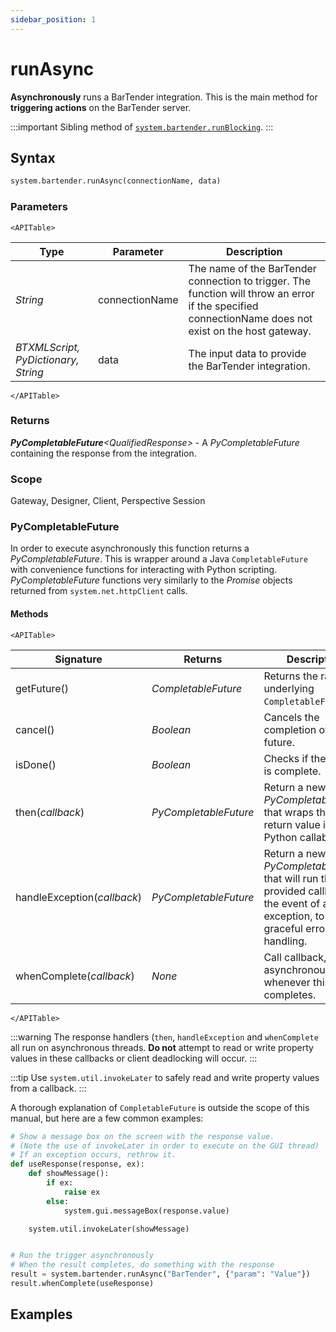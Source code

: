 ```yaml
---
sidebar_position: 1
---
```



# runAsync

**Asynchronously** runs a BarTender integration.
This is the main method for **triggering actions** on the BarTender server.

:::important
Sibling method of [`system.bartender.runBlocking`](scripting/../runBlocking).
:::

## Syntax

```python
system.bartender.runAsync(connectionName, data)
```

### Parameters

```mdx-code-block
<APITable>
```

| Type | Parameter | Description |
| --- | --- | --- |
| _String_ | connectionName | The name of the BarTender connection to trigger. The function will throw an error if the specified connectionName does not exist on the host gateway. |
| _BTXMLScript, PyDictionary, String_ | data | The input data to provide the BarTender integration. 

```mdx-code-block
</APITable>
```

### Returns
_**PyCompletableFuture**&lt;QualifiedResponse>_ - A _PyCompletableFuture_ containing the response from the integration.

### Scope
Gateway, Designer, Client, Perspective Session


### PyCompletableFuture
In order to execute asynchronously this function returns a *PyCompletableFuture*. 
This is wrapper around a Java `CompletableFuture` with convenience functions for interacting with Python scripting. *PyCompletableFuture* functions very similarly to the *Promise* objects returned from `system.net.httpClient` calls. 

#### Methods

```mdx-code-block
<APITable>
```

| Signature | Returns | Description |
| --- | --- | ---|
| getFuture() | _CompletableFuture_ | Returns the raw underlying `CompletableFuture`. |
| cancel() | _Boolean_ | Cancels the completion of this future. |
| isDone() | _Boolean_ | Checks if the future is complete. |
| then(_callback_) |  _PyCompletableFuture_ | Return a new _PyCompletableFuture_ that wraps this one's return value in a Python callable. |
| handleException(_callback_) | _PyCompletableFuture_ | Return a new _PyCompletableFuture_ that will run the provided callback in the event of an exception, to attempt graceful error handling. |
| whenComplete(_callback_) | _None_ | Call callback, asynchronously, whenever this future completes. |

```mdx-code-block
</APITable>
```

:::warning
The response handlers (`then`, `handleException` and `whenComplete` all run on asynchronous threads. **Do not** attempt to read or write property values in these callbacks or client deadlocking will occur.
:::

:::tip
Use `system.util.invokeLater` to safely read and write property values from a callback.
:::

A thorough explanation of `CompletableFuture` is outside the scope of this manual, but here are a few common examples:

```python title="Run a function when a BarTender trigger completes"
# Show a message box on the screen with the response value.
# (Note the use of invokeLater in order to execute on the GUI thread)
# If an exception occurs, rethrow it.
def useResponse(response, ex):
    def showMessage():
        if ex:
            raise ex
        else:
            system.gui.messageBox(response.value)

    system.util.invokeLater(showMessage)


# Run the trigger asynchronously
# When the result completes, do something with the response
result = system.bartender.runAsync("BarTender", {"param": "Value"})
result.whenComplete(useResponse)
```

## Examples